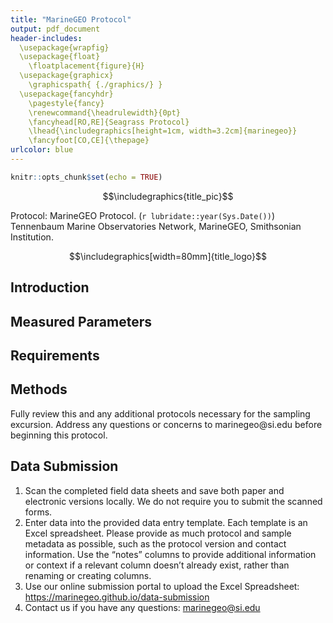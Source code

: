 ```yaml
---
title: "MarineGEO Protocol"
output: pdf_document
header-includes: 
  \usepackage{wrapfig}
  \usepackage{float}
    \floatplacement{figure}{H}
  \usepackage{graphicx}
    \graphicspath{ {./graphics/} }
  \usepackage{fancyhdr}
    \pagestyle{fancy}
    \renewcommand{\headrulewidth}{0pt}
    \fancyhead[RO,RE]{Seagrass Protocol}
    \lhead{\includegraphics[height=1cm, width=3.2cm]{marinegeo}}
    \fancyfoot[CO,CE]{\thepage}
urlcolor: blue
---
```


```r
knitr::opts_chunk$set(echo = TRUE)
```

\noindent\rule{\textwidth}{0.4pt}

$$\includegraphics{title_pic}$$

\underline{How to cite this work:} Protocol: MarineGEO Protocol. (`r lubridate::year(Sys.Date())`) Tennenbaum Marine Observatories Network, MarineGEO, Smithsonian Institution.

\vspace{\baselineskip}

$$\includegraphics[width=80mm]{title_logo}$$

\thispagestyle{empty}
\clearpage
\pagenumbering{arabic}

\noindent\rule{\textwidth}{0.4pt} 

## Introduction

\noindent\rule{\textwidth}{0.4pt}

## Measured Parameters

\noindent\rule{\textwidth}{0.4pt}

## Requirements

\underline{Survey Design:}

\renewcommand{\labelitemi}{$\square$}
\setlength{\parskip}{0.1em}
\begin{itemize}
  \item first item
  \item second item
\end{itemize}
\vspace{\baselineskip}

\underline{Fieldwork:}

\renewcommand{\labelitemi}{$\square$}
\setlength{\parskip}{0.1em}
\begin{itemize}
  \item first item
  \item second item
\end{itemize}
\vspace{\baselineskip}

\underline{Post-Processing:}

\renewcommand{\labelitemi}{$\square$}
\setlength{\parskip}{0.1em}
\begin{itemize}
  \item first item
  \item second item
\end{itemize}
\vspace{\baselineskip}

\noindent\rule{\textwidth}{0.4pt}

## Methods

Fully review this and any additional protocols necessary for the sampling excursion. Address any questions or concerns to marinegeo@si.edu before beginning this protocol.
\vspace{\baselineskip}

\underline{Preparation:}

\vspace{\baselineskip}
\underline{Fieldwork:}

\vspace{\baselineskip}
\underline{Post-Processing:}

\noindent\rule{\textwidth}{0.4pt}

## Data Submission

1.  Scan the completed field data sheets and save both paper and electronic versions locally. We do not require you to submit the scanned forms.
2.  Enter data into the provided data entry template. Each template is an Excel spreadsheet. Please provide as much protocol and sample metadata as possible, such as the protocol version and contact information. Use the “notes” columns to provide additional information or context if a relevant column doesn’t already exist, rather than renaming or creating columns.
3.  Use our online submission portal to upload the Excel Spreadsheet: [https://marinegeo.github.io/data-submission](https://marinegeo.github.io/data-submission)
4.  Contact us if you have any questions: [marinegeo@si.edu](mailto:marinegeo@si.edu)

